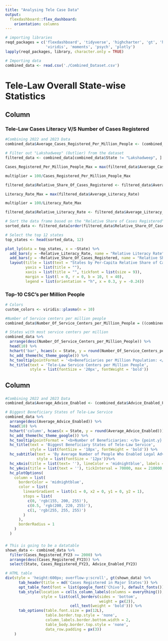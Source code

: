 ```yaml
---
title: "Analysing Tele Case Data"
output: 
  flexdashboard::flex_dashboard:
    orientation: columns
---
```


```r

# importing libraries
reqd_packages = c('flexdashboard', 'tidyverse', 'highcharter', 'gt', 'htmltools',
                  'viridis', 'moments', 'psych', 'plotly')
lapply(reqd_packages, library, character.only = TRUE)

```
```r

# Importing data
combined_data <- read.csv('./Combined_Dataset.csv')

```

Tele-Law Overall State-wise Statistics {data-orientation=columns}
=======================================================================

Column {.tabset .tabset-fade data-width=600}
-----------------------------------------------------------------------

### Tele-Law Cases Literacy V/S Number of Cases Registered

```r

#Combining 2022 and 2023 Data
combined_data$Average_Cases_Registered_Per_Million_People <- (combined_data$Cases_Registered_FY22_Per_Million_People + combined_data$Cases_Registered_FY23_Per_Million_People)/2

# Filter out "Lakshadweep" (Outlier) from the dataset
filtered_data <- combined_data[combined_data$State != "Lakshadweep", ]

Cases_Registered_Per_Million_People_Max = max(filtered_data$Average_Cases_Registered_Per_Million_People)

multiplier = 100/Cases_Registered_Per_Million_People_Max

filtered_data$Relative_Share_Of_Cases_Registered <- filtered_data$Average_Cases_Registered_Per_Million_People*multiplier

Literacy_Rate_Max = max(filtered_data$Average_Literacy_Rate)

multiplier = 100/Literacy_Rate_Max

filtered_data$Relative_Literacy_Rate <- filtered_data$Average_Literacy_Rate*multiplier

# Sort the data frame based on the "Relative Share of Cases Registered" column
sorted_data <- filtered_data[order(filtered_data$Relative_Share_Of_Cases_Registered, decreasing = TRUE), ]

# Select the top 12 states
top_states <- head(sorted_data, 12)

plot_ly(data = top_states, x = ~State) %>%
  add_bars(y = ~Relative_Literacy_Rate, name = "Relative Literacy Rate", marker = list(color = "skyblue")) %>%
  add_bars(y = ~Relative_Share_Of_Cases_Registered, name = "Relative Share of Cases Registered", marker = list(color = "darkblue")) %>%
  layout(title = list(text = "States by Per-Capita Relative Share of Cases Registered vs Their Literacy Rate", font = list(size = 16, color = "black", family = "Verdana", weight = "bold")),
         yaxis = list(title = ""),
         xaxis = list(title = "", tickfont = list(size = 9)),
         margin = list(l = 0, r = 0, b = 10, t = 40),
         legend = list(orientation = "h", x = 0.3, y = -0.24))
```

### Top-10 CSC's per Million People

```r
# Colors
custom_colors <- viridis::plasma(n = 10)

#Number of Service centers per million people
combined_data$Number_Of_Service_Centers_per_Million_People = ((combined_data$No_of_CSCs_FY22 + combined_data$No_of_CSCs_FY22)*1000000)/(2*combined_data$Population)

# States with most service centers per million
combined_data %>% 
  arrange(desc(Number_Of_Service_Centers_per_Million_People)) %>%
  head(10) %>% 
  hchart('bar', hcaes(x = State, y = round(Number_Of_Service_Centers_per_Million_People), color = custom_colors)) %>% 
  hc_add_theme(hc_theme_google()) %>% 
  hc_tooltip(pointFormat = '<b>Beneficiaries per Million Population: </b> {point.y} <br>') %>% 
  hc_title(text = 'Tele-Law Service Centers per Million People',
           style = list(fontSize = '20px', fontWeight = 'bold'))
```

Column {data-width=400}
-----------------------------------------------------------------------

### {.no-padding data-height=600}

```r
#Combining 2022 and 2023 Data
combined_data$Average_Advice_Enabled <- (combined_data$Advice_Enabled_FY22 + combined_data$Advice_Enabled_FY23)/2

# Biggest Beneficiary States of Tele-Law Service
combined_data %>% 
  arrange(desc(Average_Advice_Enabled)) %>% 
  head(10) %>% 
  hchart('column', hcaes(x = State, y = round(Average_Advice_Enabled))) %>%
  hc_add_theme(hc_theme_google()) %>% 
  hc_tooltip(pointFormat = '<b>Number of Beneficiaries: </b> {point.y} <br>') %>% 
  hc_title(text = 'Biggest Beneficiary States of Tele-Law Service',
           style = list(fontSize = '18px', fontWeight = 'bold')) %>% 
  hc_subtitle(text = 'By Average Number of People Who Enabled Legal Advice in FY2022, FY2023',
              style = list(fontSize = '12px'))%>%
  hc_xAxis(title = list(text= ''), lineColor = 'midnightblue', labels = list(style = list(fontSize = '9px', fontWeight = 'bold'))) %>%
  hc_yAxis(title = list(text = ''), tickInterval = 70000, max = 210000, lineColor = 'midnightblue') %>%
  hc_plotOptions(
    column = list(
      borderColor = 'midnightblue',
      color = list(
        linearGradient = list(x1 = 0, x2 = 0, y1 = 0, y2 = 1),
        stops = list(
          c(0, 'rgb(155, 200, 255)'),
          c(0.5, 'rgb(200, 220, 255)'),
          c(1, 'rgb(255, 255, 255)')
        )
      ),
      borderRadius = 1
    )
  )
```

### {.no-padding data-height=400}

```r

# This is going to be a datatable
shown_data <- combined_data %>% 
  filter(Cases_Registered_FY23 >= 2000) %>% 
  arrange(desc(Cases_Registered_FY23)) %>% 
  select(State, Cases_Registered_FY23, Advice_Enabled_FY23)

# HTML table
div(style = 'height:600px; overflow-y:scroll', gt(shown_data) %>% 
      tab_header(title = md('Cases Registered in Major States')) %>% 
      opt_table_font(font = list(google_font('Chivo'), default_fonts())) %>% 
      tab_style(location = cells_column_labels(columns = everything()),
                style = list(cell_borders(sides = 'bottom', 
                                          weight = px(2)), 
                             cell_text(weight = 'bold'))) %>% 
      tab_options(table.font.size = px(12L),
                  table.border.top.style = 'none',
                  column_labels.border.bottom.width = 2,
                  table_body.border.top.style = 'none',
                  data_row.padding = px(3))
    )


```


